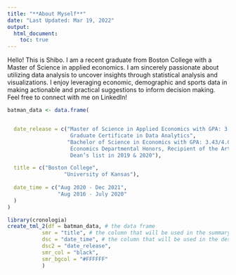 ```yaml
---
title: "**About Myself**"
date: "Last Updated: Mar 19, 2022"
output:
  html_document:
    toc: true
---
```

<style type="text/css">

h1.title {
  font-size: 38px;
  color: Black;
  text-align: center;
  font-size: 18pt;
}
h4.date { /* Header 4 - and the author and data headers use this too  */
  color: Black;
  text-align: center;
  font-size: 12pt;
}
</style>

Hello! This is Shibo. I am a recent graduate from Boston College with a Master of Science in applied economics. I am sincerely passionate about utilizing data analysis to uncover insights through statistical analysis and visualizations. I enjoy leveraging economic, demographic and sports data in making actionable and practical suggestions to inform decision making. Feel free to connect with me on LinkedIn! 



```r
batman_data <- data.frame(


  date_release = c("Master of Science in Applied Economics with GPA: 3.96/4.0
                    Graduate Certificate in Data Analytics",
                   "Bachelor of Science in Economics with GPA: 3.43/4.0
                    Economics Departmental Honors, Recipient of the Arthur J. Boynton Award and 
                    Dean’s list in 2019 & 2020"),

  title = c("Boston College",
                  "University of Kansas"),
  
  date_time = c("Aug 2020 - Dec 2021", 
                "Aug 2016 - July 2020"
  )
)
```

```r
library(cronologia)
create_tml_2(df = batman_data, # the data frame
           smr = "title", # the column that will be used in the summary 
           dsc = "date_time", # the column that will be used in the description
           dsc2 = "date_release", 
           smr_col = "black", 
           smr_bgcol = "#FFFFFF"
           )
```

